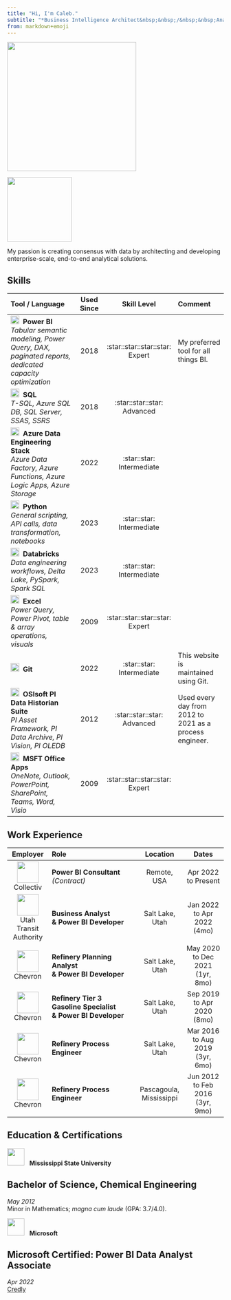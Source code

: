 ```yaml
---
title: "Hi, I'm Caleb."
subtitle: "*Business Intelligence Architect&nbsp;&nbsp;/&nbsp;&nbsp;Analytics Developer&nbsp;&nbsp;/&nbsp;&nbsp;Process Engineer*"
from: markdown+emoji
---
```


::: {layout-ncol=2 layout-valign="center"}
![](assets/headshot.jpg){width="300px" fig-align="center"}

[![](assets/PBI certification.png){width="150px" fig-align="left"}](https://www.credly.com/badges/b1c71cb7-e850-4ea2-a3e2-c0a74c545fc8)
:::

My passion is creating consensus with data by architecting and developing enterprise-scale, end-to-end analytical solutions.

## Skills

|Tool / Language|Used Since|Skill Level|Comment|
|:------------|:---:|:---:|:--------|
|![](assets/Power BI logo.png){width=20px}&nbsp;&nbsp;**Power BI**<br/>*Tabular semantic modeling, Power Query, DAX, paginated reports, dedicated capacity optimization*|2018|:star::star::star::star:<br/>Expert|My preferred tool for all things BI.|
|![](assets/SQL logo.png){width=20px}&nbsp;&nbsp;**SQL**<br/>*T-SQL, Azure SQL DB, SQL Server, SSAS, SSRS*|2018|:star::star::star:<br/>Advanced
|![](assets/Azure Logo.png){width=20px}&nbsp;&nbsp;**Azure Data Engineering Stack**<br/>*Azure Data Factory, Azure Functions, Azure Logic Apps, Azure Storage*|2022|:star::star:<br/>Intermediate
|![](assets/Python logo.png){width=20px}&nbsp;&nbsp;**Python**<br/>*General scripting, API calls, data transformation, notebooks*|2023|:star::star:<br/>Intermediate
|![](assets/Databricks logo.png){width=20px}&nbsp;&nbsp;**Databricks**<br/>*Data engineering workflows, Delta Lake, PySpark, Spark SQL*|2023|:star::star:<br/>Intermediate
|![](assets/Excel logo.png){width=20px}&nbsp;&nbsp;**Excel**<br/>*Power Query, Power Pivot, table & array operations, visuals*|2009|:star::star::star::star:<br/>Expert
|![](assets/Git logo.png){width=20px}&nbsp;&nbsp;**Git**|2022|:star::star:<br/>Intermediate|This website is maintained using Git.|
|![](assets/OSIsoft logo.png){width=20px}&nbsp;&nbsp;**OSIsoft PI Data Historian Suite**<br/>*PI Asset Framework, PI Data Archive, PI Vision, PI OLEDB*|2012|:star::star::star:<br/>Advanced|Used every day from 2012 to 2021 as a process engineer.|
|![](assets/Microsoft Logo.png){width=20px}&nbsp;&nbsp;**MSFT Office Apps**<br/>*OneNote, Outlook, PowerPoint, SharePoint, Teams, Word, Visio*|2009|:star::star::star::star:<br/>Expert

## Work Experience

|Employer|Role|Location|Dates|
|:----:|:------------|:----:|:----:|
|[![](assets/Collectiv logo.png){width=50px}](https://gocollectiv.com/)<br/>Collectiv|**Power BI Consultant<br/>***(Contract)*|Remote,<br/>USA|Apr 2022<br/>to Present|
|![](assets/UTA logo.png){width=50px}<br/>Utah Transit Authority|**Business Analyst<br/>& Power BI Developer**|Salt Lake,<br/>Utah|Jan 2022<br/>to Apr 2022<br/>(4mo)|
|![](assets/Chevron logo.png){width=50px}<br/>Chevron|**Refinery Planning Analyst<br/>& Power BI Developer**|Salt Lake,<br/>Utah|May 2020<br/>to Dec 2021<br/>(1yr, 8mo)|
|![](assets/Chevron logo.png){width=50px}<br/>Chevron|**Refinery Tier 3 Gasoline Specialist<br/>& Power BI Developer**|Salt Lake,<br/>Utah|Sep 2019<br/>to Apr 2020<br/>(8mo)|
|![](assets/Chevron logo.png){width=50px}<br/>Chevron|**Refinery Process Engineer**|Salt Lake,<br/>Utah|Mar 2016<br/>to Aug 2019<br/>(3yr, 6mo)|
|![](assets/Chevron logo.png){width=50px}<br/>Chevron|**Refinery Process Engineer**|Pascagoula,<br/> Mississippi|Jun 2012<br/>to Feb 2016<br/>(3yr, 9mo)|

## Education & Certifications

![](assets/Mississippi State logo.png){width=40px}&nbsp;&nbsp;&nbsp;**Mississippi State University**

:::{.callout-note}
## Bachelor of Science, Chemical Engineering
*May 2012*<br/>Minor in Mathematics; *magna cum laude* (GPA: 3.7/4.0).
:::

![](assets/Microsoft logo.png){width=40px}&nbsp;&nbsp;&nbsp;**Microsoft**

:::{.callout-note}
## Microsoft Certified: Power BI Data Analyst Associate
*Apr 2022*<br/>[Credly](https://www.credly.com/badges/b1c71cb7-e850-4ea2-a3e2-c0a74c545fc8)
:::